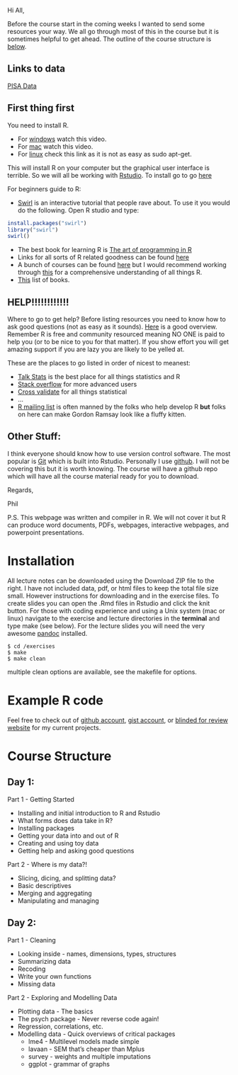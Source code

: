 Hi All,

Before the course start in the coming weeks I wanted to send some resources your way. We all go through most of this in the course but it is sometimes helpful to get ahead. The outline of the course structure is [below](#structure).

Links to data
-------------
[PISA Data](https://www.dropbox.com/s/v0k2joopom6lagj/PISA2003.sav?dl=0)

First thing first
------------------

You need to install R.

* For [windows](https://www.youtube.com/watch?v=mfGFv-iB724&feature=youtu.be) watch this video.
* For [mac](https://www.youtube.com/watch?v=Icawuhf0Yqo&feature=youtu.be) watch this video.
* For [linux](https://github.com/swirldev/swirl/wiki/Installing-swirl-on-Linux) check this link as it is not as easy as sudo apt-get.

This will install R on your computer but the graphical user interface is terrible. So we will all be working with [Rstudio](http://www.rstudio.com/). To install go to go [here](http://www.rstudio.com/products/rstudio/#Desk)

For beginners guide to R:

* [Swirl](http://swirlstats.com/) is an interactive tutorial that people rave about. To use it you would do the following. Open R studio and type:

```r
install.packages("swirl")
library("swirl")
swirl()             
```

* The best book for learning R is [The art of programming in R](http://www.amazon.com/The-Art-Programming-Statistical-Software/dp/1593273843)
* Links for all sorts of R related goodness can be found [here](http://www.talkstats.com/showthread.php/5246-Info-for-R-users-(Links-Manuals-Books-etc.))
* A bunch of courses can be found [here](https://www.coursera.org/courses?categories=stats) but I would recommend working through [this](https://www.coursera.org/specialization/jhudatascience/1?utm_medium=listingPage) for a comprehensive understanding of all things R.
* [This](https://github.com/vhf/free-programming-books/blob/master/free-programming-books.md#r) list of books.

HELP!!!!!!!!!!!!
---------------

Where to go to get help? Before listing resources you need to know how to ask good questions (not as easy as it sounds). [Here](http://www.talkstats.com/showthread.php/14960-Forum-Guidelines-Smart-posting-behavior-pays-off) is a good overview. Remember R is free and community resourced meaning NO ONE is paid to help you (or to be nice to you for that matter). If you show effort you will get amazing support if you are lazy you are likely to be yelled at.

These are the places to go listed in order of nicest to meanest:

* [Talk Stats](http://www.talkstats.com/) is the best place for all things statistics and R
* [Stack overflow](https://stackoverflow.com/questions/tagged/r) for more advanced users
* [Cross validate](https://stats.stackexchange.com/) for all things statistical
* ...
* [R mailing list](https://stat.ethz.ch/mailman/listinfo/r-help) is often manned by the folks who help develop R  **but** folks on here can make Gordon Ramsay look like a fluffy kitten.

Other Stuff:
-------------

I think everyone should know how to use version control software. The most popular is [Git](https://en.wikipedia.org/wiki/Git_%28software%29) which is built into Rstudio. Personally I use [github](https://github.com/). I will not be covering this but it is worth knowing. The course will have a github repo which will have all the course material ready for you to download.

Regards,

Phil

P.S. This webpage was written and compiler in R. We will not cover it but R can produce word documents, PDFs, webpages, interactive webpages, and powerpoint presentations.  

Installation
=================
All lecture notes can be downloaded using the Download ZIP file to the right. I have not included data, pdf, or html files to keep the total file size small. However instructions for downloading and in the exercise files. To create slides you can open the .Rmd files in Rstudio and click the knit button. For those with coding experience and using a Unix system (mac or linux) navigate to the exercise and lecture directories in the **terminal** and type make (see below). For the lecture slides you will need the very awesome [pandoc](http://johnmacfarlane.net/pandoc/) installed. 

```
$ cd /exercises
$ make
$ make clean
```

multiple clean options are available, see the makefile for options.

Example R code
====================

Feel free to check out of [github account](https://github.com/pdparker), [gist account](https://gist.github.com/pdparker), or [blinded for review website](https://github.com/blindedforreview) for my current projects. 


Course Structure
=========================
<a name="structure"></a>


Day 1:
-------------
Part  1 -  Getting Started

* Installing and initial introduction to R and Rstudio
* What forms does data take in R?
* Installing packages
* Getting your data into and out of R
* Creating and using toy data
* Getting help and asking good questions
 
Part 2 - Where is my data?!

* Slicing, dicing, and splitting data?
* Basic descriptives
* Merging and aggregating
* Manipulating and managing
 
Day 2:
------------------
Part 1 - Cleaning

* Looking inside - names, dimensions, types, structures
* Summarizing data
* Recoding
* Write your own functions
* Missing data 
 
Part 2 - Exploring and Modelling Data

* Plotting data - The basics
* The psych package - Never reverse code again!
* Regression, correlations, etc.
* Modelling data - Quick overviews of critical packages
  * lme4 - Multilevel models made simple
  * lavaan - SEM that's cheaper than Mplus
  * survey - weights and multiple imputations
  * ggplot - grammar of graphs